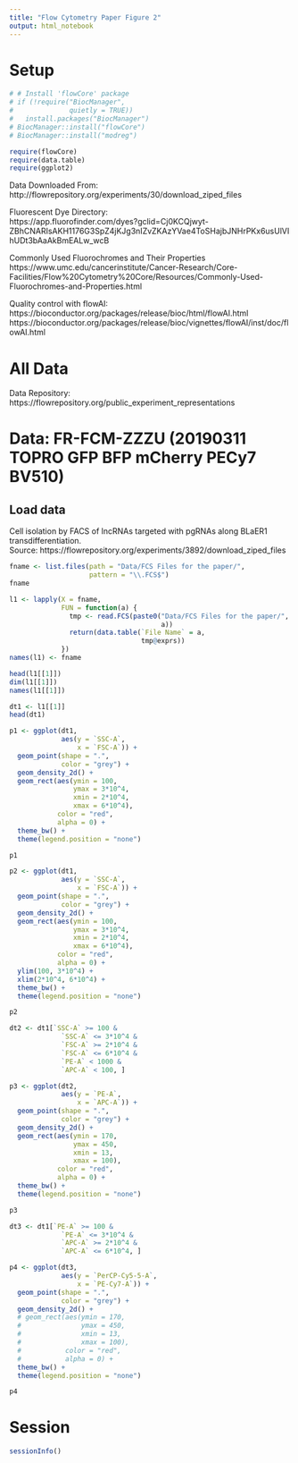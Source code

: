 ```yaml
---
title: "Flow Cytometry Paper Figure 2"
output: html_notebook
---
```


# Setup
```r
# # Install 'flowCore' package
# if (!require("BiocManager",
#              quietly = TRUE))
#   install.packages("BiocManager")
# BiocManager::install("flowCore")
# BiocManager::install("modreg")

require(flowCore)
require(data.table)
require(ggplot2)
```

Data Downloaded From:  
http://flowrepository.org/experiments/30/download_ziped_files  
  
Fluorescent Dye Directory:  
https://app.fluorofinder.com/dyes?gclid=Cj0KCQjwyt-ZBhCNARIsAKH1176G3SpZ4jKJg3nIZvZKAzYVae4ToSHajbJNHrPKx6usUlVIhUDt3bAaAkBmEALw_wcB  
  
Commonly Used Fluorochromes and Their Properties  
https://www.umc.edu/cancerinstitute/Cancer-Research/Core-Facilities/Flow%20Cytometry%20Core/Resources/Commonly-Used-Fluorochromes-and-Properties.html 

Quality control with flowAI:  
https://bioconductor.org/packages/release/bioc/html/flowAI.html  
https://bioconductor.org/packages/release/bioc/vignettes/flowAI/inst/doc/flowAI.html  
  
# All Data
Data Repository: https://flowrepository.org/public_experiment_representations 

#  Data: FR-FCM-ZZZU (20190311 TOPRO GFP BFP mCherry PECy7 BV510)
## Load data
Cell isolation by FACS of lncRNAs targeted with pgRNAs along BLaER1 transdifferentiation.  
Source: https://flowrepository.org/experiments/3892/download_ziped_files  
  
```r
fname <- list.files(path = "Data/FCS Files for the paper/",
                    pattern = "\\.FCS$")
fname

l1 <- lapply(X = fname,
             FUN = function(a) {
               tmp <- read.FCS(paste0("Data/FCS Files for the paper/",
                                      a))
               return(data.table(`File Name` = a,
                                 tmp@exprs))
             })
names(l1) <- fname

head(l1[[1]])
dim(l1[[1]])
names(l1[[1]])
```

```r
dt1 <- l1[[1]]
head(dt1)
```

```r
p1 <- ggplot(dt1,
             aes(y = `SSC-A`,
                 x = `FSC-A`)) +
  geom_point(shape = ".",
             color = "grey") +
  geom_density_2d() +
  geom_rect(aes(ymin = 100,
                ymax = 3*10^4,
                xmin = 2*10^4,
                xmax = 6*10^4),
            color = "red",
            alpha = 0) +
  theme_bw() +
  theme(legend.position = "none")

p1
```

```r
p2 <- ggplot(dt1,
             aes(y = `SSC-A`,
                 x = `FSC-A`)) +
  geom_point(shape = ".",
             color = "grey") +
  geom_density_2d() +
  geom_rect(aes(ymin = 100,
                ymax = 3*10^4,
                xmin = 2*10^4,
                xmax = 6*10^4),
            color = "red",
            alpha = 0) +
  ylim(100, 3*10^4) +
  xlim(2*10^4, 6*10^4) +
  theme_bw() +
  theme(legend.position = "none")

p2
```

```r
dt2 <- dt1[`SSC-A` >= 100 &
             `SSC-A` <= 3*10^4 &
             `FSC-A` >= 2*10^4 &
             `FSC-A` <= 6*10^4 &
             `PE-A` < 1000 &
             `APC-A` < 100, ]
```

```r
p3 <- ggplot(dt2,
             aes(y = `PE-A`,
                 x = `APC-A`)) +
  geom_point(shape = ".",
             color = "grey") +
  geom_density_2d() +
  geom_rect(aes(ymin = 170,
                ymax = 450,
                xmin = 13,
                xmax = 100),
            color = "red",
            alpha = 0) +
  theme_bw() +
  theme(legend.position = "none")

p3
```

```r
dt3 <- dt1[`PE-A` >= 100 &
             `PE-A` <= 3*10^4 &
             `APC-A` >= 2*10^4 &
             `APC-A` <= 6*10^4, ]
```


```r
p4 <- ggplot(dt3,
             aes(y = `PerCP-Cy5-5-A`,
                 x = `PE-Cy7-A`)) +
  geom_point(shape = ".",
             color = "grey") +
  geom_density_2d() +
  # geom_rect(aes(ymin = 170,
  #               ymax = 450,
  #               xmin = 13,
  #               xmax = 100),
  #           color = "red",
  #           alpha = 0) +
  theme_bw() +
  theme(legend.position = "none")

p4
```

# Session
```r
sessionInfo()
```